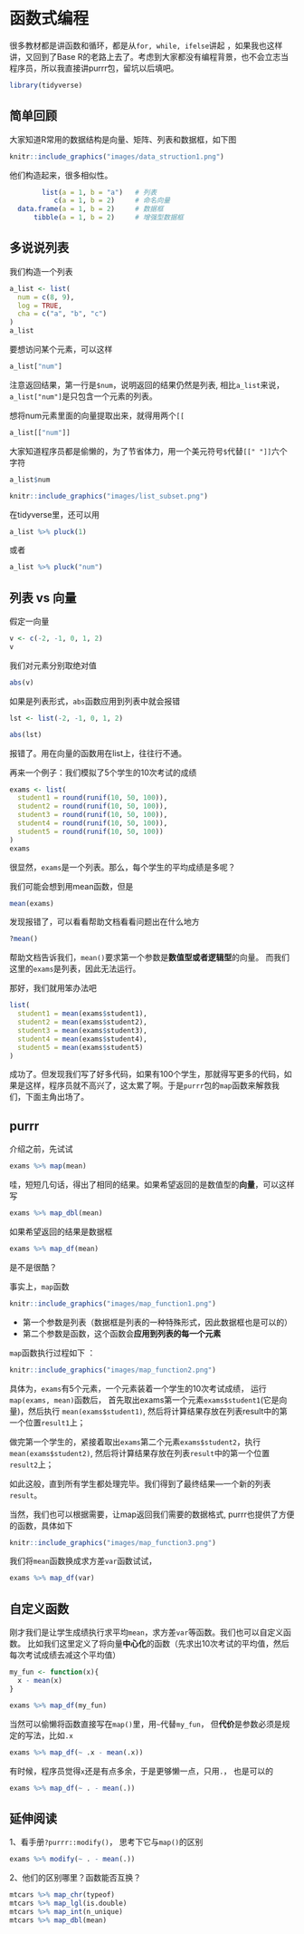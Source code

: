 # 函数式编程 {#purrr}


很多教材都是讲函数和循环，都是从`for, while, ifelse`讲起
，如果我也这样讲，又回到了Base R的老路上去了。考虑到大家都没有编程背景，也不会立志当程序员，所以我直接讲purrr包，留坑以后填吧。

```r
library(tidyverse)
```

## 简单回顾

大家知道R常用的数据结构是向量、矩阵、列表和数据框，如下图

```r
knitr::include_graphics("images/data_struction1.png")
```


他们构造起来，很多相似性。

```r
        list(a = 1, b = "a")   # 列表
           c(a = 1, b = 2)     # 命名向量
  data.frame(a = 1, b = 2)     # 数据框
      tibble(a = 1, b = 2)     # 增强型数据框
```

## 多说说列表

我们构造一个列表

```r
a_list <- list(
  num = c(8, 9),
  log = TRUE,
  cha = c("a", "b", "c")
)
a_list
```

要想访问某个元素，可以这样
```r
a_list["num"]
```
注意返回结果，第一行是`$num`，说明返回的结果仍然是列表, 相比`a_list`来说，`a_list["num"]`是只包含一个元素的列表。

想将num元素里面的向量提取出来，就得用两个`[[`
```r
a_list[["num"]]
```

大家知道程序员都是偷懒的，为了节省体力，用一个美元符号`$`代替`[[" "]]`六个字符
```r
a_list$num
```


```r
knitr::include_graphics("images/list_subset.png")
```


在tidyverse里，还可以用
```r
a_list %>% pluck(1)
```
或者
```r
a_list %>% pluck("num")
```


## 列表 vs 向量

假定一向量
```r
v <- c(-2, -1, 0, 1, 2)
v
```
我们对元素分别取绝对值
```r
abs(v)
```

如果是列表形式，`abs`函数应用到列表中就会报错
```r
lst <- list(-2, -1, 0, 1, 2)
```


```r
abs(lst)
```

报错了。用在向量的函数用在list上，往往行不通。


再来一个例子：我们模拟了5个学生的10次考试的成绩
```r
exams <- list(
  student1 = round(runif(10, 50, 100)),
  student2 = round(runif(10, 50, 100)),
  student3 = round(runif(10, 50, 100)),
  student4 = round(runif(10, 50, 100)),
  student5 = round(runif(10, 50, 100))
)
exams
```

很显然，`exams`是一个列表。那么，每个学生的平均成绩是多呢？

我们可能会想到用mean函数，但是
```r
mean(exams)
```

发现报错了，可以看看帮助文档看看问题出在什么地方
```r
?mean()
```

帮助文档告诉我们，`mean()`要求第一个参数是**数值型或者逻辑型**的向量。
而我们这里的`exams`是列表，因此无法运行。

那好，我们就用笨办法吧
```r
list(
  student1 = mean(exams$student1),
  student2 = mean(exams$student2),
  student3 = mean(exams$student3),
  student4 = mean(exams$student4),
  student5 = mean(exams$student5)
)
```

成功了。但发现我们写了好多代码，如果有100个学生，那就得写更多的代码，如果是这样，程序员就不高兴了，这太累了啊。于是`purrr`包的`map`函数来解救我们，下面主角出场了。



## purrr

介绍之前，先试试
```r
exams %>% map(mean)
```
哇，短短几句话，得出了相同的结果。如果希望返回的是数值型的**向量**，可以这样写
```r
exams %>% map_dbl(mean)
```

如果希望返回的结果是数据框
```r
exams %>% map_df(mean)
```

是不是很酷？



事实上，`map`函数

```r
knitr::include_graphics("images/map_function1.png")
```

- 第一个参数是列表（数据框是列表的一种特殊形式，因此数据框也是可以的）
- 第二个参数是函数，这个函数会**应用到列表的每一个元素**


`map`函数执行过程如下
：
```r
knitr::include_graphics("images/map_function2.png")
```

具体为，`exams`有5个元素，一个元素装着一个学生的10次考试成绩，
运行`map(exams, mean)`函数后， 首先取出exams第一个元素`exams$student1`(它是向量)，然后执行
`mean(exams$student1)`, 然后将计算结果存放在列表result中的第一个位置`result1`上；


做完第一个学生的，紧接着取出`exams`第二个元素`exams$student2`，执行
`mean(exams$student2)`, 然后将计算结果存放在列表`result`中的第一个位置`result2`上；


如此这般，直到所有学生都处理完毕。我们得到了最终结果---一个新的列表`result`。


当然，我们也可以根据需要，让map返回我们需要的数据格式, purrr也提供了方便的函数，具体如下

```r
knitr::include_graphics("images/map_function3.png")
```


我们将`mean`函数换成求方差`var`函数试试，
```r
exams %>% map_df(var)
```


## 自定义函数

刚才我们是让学生成绩执行求平均`mean`，求方差`var`等函数。我们也可以自定义函数。
比如我们这里定义了将向量**中心化**的函数（先求出10次考试的平均值，然后每次考试成绩去减这个平均值）
```r
my_fun <- function(x){
  x - mean(x)
}

exams %>% map_df(my_fun)
```

当然可以偷懒将函数直接写在`map()`里，用`~`代替`my_fun`， 但**代价**是参数必须是规定的写法，比如`.x`
```r
exams %>% map_df(~ .x - mean(.x))
```


有时候，程序员觉得`x`还是有点多余，于是更够懒一点，只用`.`， 也是可以的
```r
exams %>% map_df(~ . - mean(.))
```




## 延伸阅读

1、看手册`?purrr::modify()`， 思考下它与`map()`的区别
```r
exams %>% modify(~ . - mean(.))
```

2、他们的区别哪里？函数能否互换？
```r
mtcars %>% map_chr(typeof)
mtcars %>% map_lgl(is.double)
mtcars %>% map_int(n_unique)
mtcars %>% map_dbl(mean)
```


